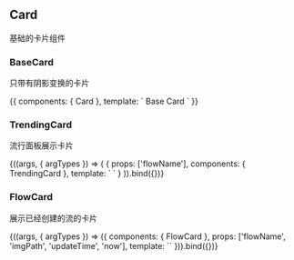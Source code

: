 


<Meta title='component/Card' />


## Card

基础的卡片组件

### BaseCard

只带有阴影变换的卡片


<Preview>
    <Story name='card'>{{
        components: {
            Card
        },
        template:
        `
          <Card :style='{ border: "solid #eee 1px" }'>Base Card</Card>
        `
    }}</Story>
</Preview>

### TrendingCard

流行面板展示卡片

<Preview>
    <Story
        name='trending-card'
        args={{
            flowName: 'Thrending Flow'
        }}
    >
        {((args, { argTypes }) => (
            {
                props: ['flowName'],
                components: { TrendingCard },
                template: `
                    <trending-card
                        :flowName='flowName'>
                    </trending-card>`
            }
        )).bind({})}
    </Story>
</Preview>

### FlowCard

展示已经创建的流的卡片

<Preview>
    <Story
        name='flow-card'
        args={{
            flowName: 'BaseName',
            imgPath: '',
            updateTime: new Date(),
            now: new Date()
        }}
        argTypes={{
            now: {
                control: 'date'
            },
            updateTime: {
                control: 'date'
            }
        }}
    >{((args, { argTypes }) => ({
        components: { FlowCard },
        props: ['flowName', 'imgPath', 'updateTime', 'now'],
        template: `<flow-card :flowName='flowName' :imgPath='imgPath' :updateTime='updateTime' :now='now'></flow-card>`
    })).bind({})}</Story>
</Preview>